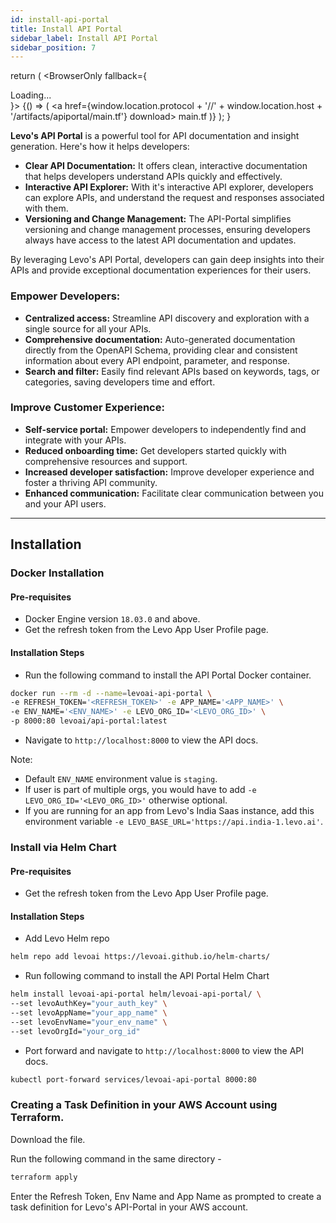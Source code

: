 ```yaml
---
id: install-api-portal
title: Install API Portal
sidebar_label: Install API Portal
sidebar_position: 7
---
```



  return (
    <BrowserOnly fallback={<div>Loading...</div>}>
      {() => (
        <a href={window.location.protocol + '//' + window.location.host + '/artifacts/apiportal/main.tf'} download> main.tf </a>
      )}
    </BrowserOnly>
  );
}

**Levo's API Portal** is a powerful tool for API documentation and insight generation. Here's how it helps developers:

- **Clear API Documentation:** It offers clean, interactive documentation that helps developers understand APIs quickly and effectively.
- **Interactive API Explorer:** With it's interactive API explorer, developers can explore APIs, and understand the request and responses associated with them.
- **Versioning and Change Management:** The API-Portal simplifies versioning and change management processes, ensuring developers always have access to the latest API documentation and updates.

By leveraging Levo's API Portal, developers can gain deep insights into their APIs and provide exceptional documentation experiences for their users.

### Empower Developers:

- **Centralized access:** Streamline API discovery and exploration with a single source for all your APIs.
- **Comprehensive documentation:** Auto-generated documentation directly from the OpenAPI Schema, providing clear and consistent information about every API endpoint, parameter, and response.
- **Search and filter:** Easily find relevant APIs based on keywords, tags, or categories, saving developers time and effort.

### Improve Customer Experience:

- **Self-service portal:** Empower developers to independently find and integrate with your APIs.
- **Reduced onboarding time:** Get developers started quickly with comprehensive resources and support.
- **Increased developer satisfaction:** Improve developer experience and foster a thriving API community.
- **Enhanced communication:** Facilitate clear communication between you and your API users.

---------------------------------

## Installation

### Docker Installation

#### Pre-requisites
- Docker Engine version `18.03.0` and above.
- Get the refresh token from the Levo App User Profile page.


#### Installation Steps

- Run the following command to install the API Portal Docker container.

```bash
docker run --rm -d --name=levoai-api-portal \
-e REFRESH_TOKEN='<REFRESH_TOKEN>' -e APP_NAME='<APP_NAME>' \
-e ENV_NAME='<ENV_NAME>' -e LEVO_ORG_ID='<LEVO_ORG_ID>' \
-p 8000:80 levoai/api-portal:latest
```

- Navigate to `http://localhost:8000` to view the API docs.

Note:
* Default `ENV_NAME` environment value is `staging`.
* If user is part of multiple orgs, you would have to add `-e LEVO_ORG_ID='<LEVO_ORG_ID>'` otherwise optional.
* If you are running for an app from Levo's India Saas instance, add this environment variable `-e LEVO_BASE_URL='https://api.india-1.levo.ai'`.



### Install via Helm Chart

#### Pre-requisites
- Get the refresh token from the Levo App User Profile page.

#### Installation Steps
- Add Levo Helm repo

```bash
helm repo add levoai https://levoai.github.io/helm-charts/
```

- Run following command to install the API Portal Helm Chart

```bash
helm install levoai-api-portal helm/levoai-api-portal/ \
--set levoAuthKey="your_auth_key" \
--set levoAppName="your_app_name" \
--set levoEnvName="your_env_name" \
--set levoOrgId="your_org_id"
```

- Port forward and navigate to `http://localhost:8000` to view the API docs.

```bash
kubectl port-forward services/levoai-api-portal 8000:80
```


### Creating a Task Definition in your AWS Account using Terraform.

Download the <DownloadMainTF/> file.

Run the following command in the same directory - 

```bash
terraform apply
```

Enter the Refresh Token, Env Name and App Name as prompted to create a task definition for Levo's API-Portal in your AWS account.
